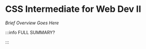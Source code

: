 # CSS Intermediate for Web Dev II

_Brief Overview Goes Here_


<DocCardList />

:::info FULL SUMMARY?

<QuestButton
  text="Go To Campaign Page"
  link="https://app.stackup.dev/campaign_page/css-intermediate-for-web-dev-ii"
/>

:::
